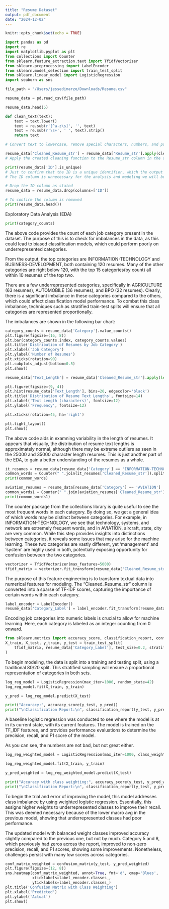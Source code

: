 ```yaml
---
title: "Resume Dataset"
output: pdf_document
date: "2024-12-02"
---
```


```r
knitr::opts_chunk$set(echo = TRUE)
```

```python
import pandas as pd
import re
import matplotlib.pyplot as plt
from collections import Counter
from sklearn.feature_extraction.text import TfidfVectorizer
from sklearn.preprocessing import LabelEncoder
from sklearn.model_selection import train_test_split
from sklearn.linear_model import LogisticRegression
import seaborn as sns

file_path = "/Users/jessedimarzo/Downloads/Resume.csv"

resume_data = pd.read_csv(file_path)

resume_data.head(5)
```
```python
def clean_text(text):
    text = text.lower()
    text = re.sub(r'[^a-z\s]', '', text)
    text = re.sub(r'\s+', ' ', text).strip()
    return text

# Convert text to lowercase, remove special characters, numbers, and punctuation, remove extra whitespace, using the built in python library re. This is not something we discussed in class, but it is very helpful since we are dealing with strings in this dataset.
```

```python
resume_data['Cleaned_Resume_str'] = resume_data['Resume_str'].apply(clean_text)
# Apply the created cleaning function to the Resume_str column in the dataset
```



```python
print(resume_data['ID'].is_unique)
# Just to confirm that the ID is a unique identifier, which the output of "True" confirmed. 
# The ID column is unnecessary for the analysis and modeling we will be performing, and thus will be removed at this stage in the cleaning process.
```

```python
# Drop the ID column as stated
resume_data = resume_data.drop(columns=['ID'])

# To confirm the column is removed
print(resume_data.head())
```

Exploratory Data Analysis (EDA)
```python
print(category_counts)
```
The above code provides the count of each job category present in the dataset. The purpose of this is to check for imbalances in the data, as this could lead to biased classification models, which could perform poorly on underrepresented categories. 

From the output, the top categories are INFORMATION-TECHNOLOGY and BUSINESS-DEVELOPMENT, both containing 120 resumes. Many of the other categories are right below 120, with the top 15 categories(by count) all within 10 resumes of the top two.

There are a few underrepresented categories, specifically in AGRICULTURE (63 resumes), AUTOMOBILE (36 resumes), and BPO (22 resumes). Clearly, there is a significant imbalance in these categories compared to the others, which could affect classification model performance. To combat this class imbalance, techniques such as stratified train-test splits will ensure that all categories are represented proportionally.  

The imbalances are shown in the following bar chart:

```python
category_counts = resume_data['Category'].value_counts()
plt.figure(figsize=(16, 8))
plt.bar(category_counts.index, category_counts.values)
plt.title('Distribution of Resumes by Job Category')
plt.xlabel('Job Category')
plt.ylabel('Number of Resumes')
plt.xticks(rotation=90)
plt.subplots_adjust(bottom=0.5)
plt.show()
```
```python
resume_data['Text_Length'] = resume_data['Cleaned_Resume_str'].apply(len)

plt.figure(figsize=(9, 4))
plt.hist(resume_data['Text_Length'], bins=20, edgecolor='black')
plt.title('Distribution of Resume Text Lengths', fontsize=14)
plt.xlabel('Text Length (characters)', fontsize=12)
plt.ylabel('Frequency', fontsize=12)

plt.xticks(rotation=45, ha='right')

plt.tight_layout()
plt.show()
```
The above code aids in examning variability in the length of resumes. It appears that visually, the distribution of resume text lengths is approximately normal, although there may be extreme outliers as seen in the 25000 and 35000 character length resumes. This is just another part of the EDA, to gain a better understanding of the resumes as a whole.

```python
it_resumes = resume_data[resume_data['Category'] == 'INFORMATION-TECHNOLOGY']
common_words = Counter(" ".join(it_resumes['Cleaned_Resume_str']).split()).most_common(20)
print(common_words)
```

```python
aviation_resumes = resume_data[resume_data['Category'] == 'AVIATION']
common_words1 = Counter(" ".join(aviation_resumes['Cleaned_Resume_str']).split()).most_common(30)
print(common_words1)
```
The counter package from the collections library is quite useful to see the most frequent words in each category. By doing so, we get a general idea of which words may be distinct between categories. For example, in INFORMATION-TECHNOLOGY, we see that technology, systems, and network are extremely frequent words, and in AVIATION, aircraft, state, city are very common. While this step provides insights into distinctions between categories, it reveals some issues that may arise for the machine learning. These two categories are vastly different, yet 'management' and 'system' are highly used in both, potentially exposing opportunity for confusion between the two categories.


```python
vectorizer = TfidfVectorizer(max_features=5000)
tfidf_matrix = vectorizer.fit_transform(resume_data['Cleaned_Resume_str'])
```
The purpose of this feature engineering is to transform textual data into numerical features for modeling. The "Cleaned_Resume_str" column is converted into a sparse of TF-IDF scores, capturing the importance of certain words within each category.
```python
label_encoder = LabelEncoder()
resume_data['Category_Label'] = label_encoder.fit_transform(resume_data['Category'])
```
Encoding job categories into numeric labels is crucial to allow for machine learning. Here, each category is labeled as an integer counting from 0 onward.

```python
from sklearn.metrics import accuracy_score, classification_report, confusion_matrix
X_train, X_test, y_train, y_test = train_test_split(
    tfidf_matrix, resume_data['Category_Label'], test_size=0.2, stratify=resume_data['Category_Label'], random_state=42
)
```
To begin modeling, the data is split into a training and testing split, using a traditional 80/20 split. This stratified sampling will ensure a proportional representation of categories in both sets.

```python
log_reg_model = LogisticRegression(max_iter=1000, random_state=42)
log_reg_model.fit(X_train, y_train)

y_pred = log_reg_model.predict(X_test)

print("Accuracy:", accuracy_score(y_test, y_pred))
print("\nClassification Report:\n", classification_report(y_test, y_pred))
```
A baseline logistic regression was conducted to see where the model is at in its current state, with its current features. The model is trained on the TF_IDF features, and provides performance evaluations to determine the precision, recall, and F1 score of the model.

As you can see, the numbers are not bad, but not great either. 

```python
log_reg_weighted_model = LogisticRegression(max_iter=1000, class_weight='balanced', random_state=42)

log_reg_weighted_model.fit(X_train, y_train)

y_pred_weighted = log_reg_weighted_model.predict(X_test)

print("Accuracy with class weighting:", accuracy_score(y_test, y_pred_weighted))
print("\nClassification Report:\n", classification_report(y_test, y_pred_weighted))
```
To begin the trial and error of improving the model, this model addresses class imbalance by using weighted logistic regression. Essentially, this assigns higher weights to underrepresented classes to improve their recall. This was deemed necessary because of the lower macro avg in the previous model, showing that underrepresented classes had poor performance.

The updated model with balanced weight classes improved accuracy slightly compared to the previous one, but not by much. Category 5 and 8, which previously had zeros across the report, improved to non-zero precision, recall, and F1 scores, showing some improvements. Nonetheless, challenges persist with many low scores across categories.

```python
conf_matrix_weighted = confusion_matrix(y_test, y_pred_weighted)
plt.figure(figsize=(12, 8))
sns.heatmap(conf_matrix_weighted, annot=True, fmt='d', cmap='Blues', 
            xticklabels=label_encoder.classes_, 
            yticklabels=label_encoder.classes_)
plt.title('Confusion Matrix with Class Weighting')
plt.xlabel('Predicted')
plt.ylabel('Actual')
plt.show()
```

